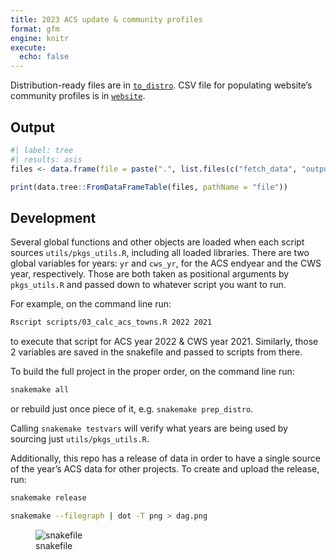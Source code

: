 ```yaml
---
title: 2023 ACS update & community profiles
format: gfm
engine: knitr
execute: 
  echo: false
---
```


<!-- README.md is generated from README.Rmd. Please edit that file -->

Distribution-ready files are in [`to_distro`](to_distro). CSV file for populating website's community profiles is in [`website`](website).

## Output

```r
#| label: tree
#| results: asis
files <- data.frame(file = paste(".", list.files(c("fetch_data", "output_data", "to_distro", "website"), full.names = TRUE), sep = "/"))

print(data.tree::FromDataFrameTable(files, pathName = "file"))
```


## Development

Several global functions and other objects are loaded when each script sources `utils/pkgs_utils.R`, including all loaded libraries. There are two global variables for years: `yr` and `cws_yr`, for the ACS endyear and the CWS year, respectively. Those are both taken as positional arguments by `pkgs_utils.R` and passed down to whatever script you want to run. 

For example, on the command line run:

```bash
Rscript scripts/03_calc_acs_towns.R 2022 2021
```

to execute that script for ACS year 2022 & CWS year 2021. Similarly, those 2 variables are saved in the snakefile and passed to scripts from there.

To build the full project in the proper order, on the command line run:

```bash
snakemake all
```

or rebuild just once piece of it, e.g. `snakemake prep_distro`.

Calling `snakemake testvars` will verify what years are being used by sourcing just `utils/pkgs_utils.R`.

Additionally, this repo has a release of data in order to have a single source of the year's ACS data for other projects. 
To create and upload the release, run: 

```bash
snakemake release
```

```bash
snakemake --filegraph | dot -T png > dag.png
```

![snakefile](dag.png)


